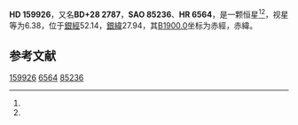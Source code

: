 {{Starbox begin
| name = HD 159926
}}
{{Starbox observe
| epoch = [[J2000.0|J2000.0]]
| constell = {{星座名待查}}<ref name=SIMBAD>{{cite web
 | url=http://simbad.u-strasbg.fr/simbad/sim-id?Ident=HR+6564
 | title =Pulsating variable Star
 | publisher=Centre de Données astronomiques de Strasbourg
 | work=SIMBAD
 | accessdate=2012-07-13}}</ref><ref name=DATA>{{cite web
 | url=http://vizier.u-strasbg.fr/viz-bin/VizieR-5?-out.add=.&-source=5050&-corr=PK=HR&-out.max=9999&HR=6564
 | title=VizieR Detailed Page
 | accessdate=2012-07-13
 | archive-date=2016-03-05
 | archive-url=https://web.archive.org/web/20160305034859/http://vizier.u-strasbg.fr/viz-bin/VizieR-5?-out.add=.&-source=5050&-corr=PK=HR&-out.max=9999&HR=6564
 | dead-url=no
 }}</ref>
| 星官 = 
| ra = {{RA|17|36|7.9}}<ref name=SIMBAD /><ref name=DATA />
| dec = {{DEC|+28|11|5}}<ref name=SIMBAD /><ref name=DATA />
| appmag_v = 6.38<ref name=SIMBAD /><ref name=DATA />
}}
{{Starbox character
| class = K5<ref name=SIMBAD /><ref name=DATA />
| b-v = <ref name=SIMBAD /><ref name=DATA />
| u-b = <ref name=SIMBAD /><ref name=DATA />
| r-i = <ref name=SIMBAD /><ref name=DATA />
| variable = 
}}
{{Starbox astrometry
| radial_v = 
| prop_mo_ra = -34
| parallax = 
| p_error = 
}}
{{Starbox catalog
| names =BD+28 2787，[[SAO星表|SAO]] 85236，[[HD星表|HD]] 159926，[[HR星表|HR]] 6564}}
{{Starbox reference |Simbad=HR+6564}}
{{Starbox end}}

'''HD 159926'''，又名'''BD+28 2787'''，'''SAO 85236'''、'''HR 6564'''，是一颗恒星<ref name=SIMBAD /><ref name=DATA />，视星等为6.38，位于[[銀道座標系|銀經]]52.14，[[銀道座標系|銀緯]]27.94，其[[B1900.0|B1900.0]]坐标为赤經{{RA|17|32|11.9}}，赤緯{{DEC|+28|27.94|49}}。

== 参考文献 ==
{{reflist}}

{{star-stub}}

[[Category:HD和HDE天體|159926]]
[[Category:HR天體|6564]]
[[Category:SAO天體|85236]]